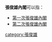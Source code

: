'''張俊雄內閣'''可以指：
*[[第一次張俊雄內閣|第一次張俊雄內閣]]
*[[第二次張俊雄內閣|第二次張俊雄內閣]]

{{disambig|Z張|Cat=五字組織機構消歧義}}
[[category:張俊雄|category:張俊雄]]